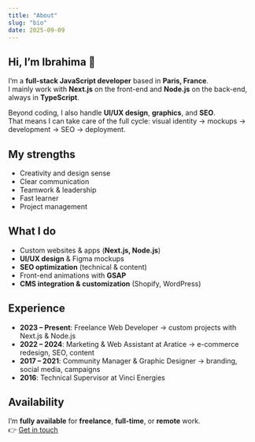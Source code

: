 ```yaml
---
title: "About"
slug: "bio"
date: 2025-09-09
---
```


<Section>

# Hi, I’m Ibrahima 👋

I’m a **full-stack JavaScript developer** based in **Paris, France**.  
I mainly work with **Next.js** on the front-end and **Node.js** on the back-end, always in **TypeScript**.

Beyond coding, I also handle **UI/UX design**, **graphics**, and **SEO**.  
That means I can take care of the full cycle: visual identity → mockups → development → SEO → deployment.

</Section>

<Section>

## My strengths

-   Creativity and design sense
-   Clear communication
-   Teamwork & leadership
-   Fast learner
-   Project management

</Section>

<Section>

## What I do

-   Custom websites & apps (**Next.js, Node.js**)
-   **UI/UX design** & Figma mockups
-   **SEO optimization** (technical & content)
-   Front-end animations with **GSAP**
-   **CMS integration & customization** (Shopify, WordPress)

</Section>

<Section>

## Experience

-   **2023 – Present**: Freelance Web Developer → custom projects with Next.js & Node.js
-   **2022 – 2024**: Marketing & Web Assistant at Aratice → e-commerce redesign, SEO, content
-   **2017 – 2021**: Community Manager & Graphic Designer → branding, social media, campaigns
-   **2016**: Technical Supervisor at Vinci Energies

</Section>

<Section>

## Availability

I’m **fully available** for **freelance**, **full-time**, or **remote** work.  
👉 [Get in touch](mailto:themaltezers@gmail.fr)

</Section>
